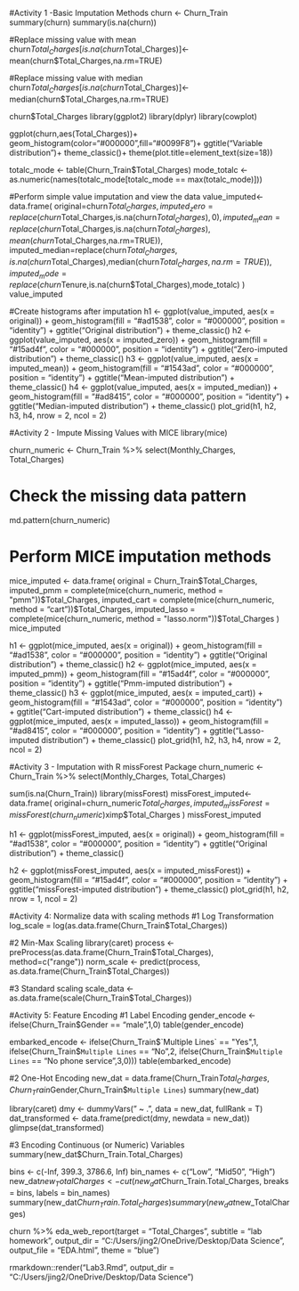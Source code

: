 #Activity 1 -Basic Imputation Methods
churn <- Churn_Train
summary(churn)
summary(is.na(churn))

#Replace missing value with mean
churn$Total_Charges[is.na(churn$Total_Charges)]<-mean(churn$Total_Charges,na.rm=TRUE)

#Replace missing value with median
churn$Total_Charges[is.na(churn$Total_Charges)]<-median(churn$Total_Charges,na.rm=TRUE)

churn$Total_Charges
library(ggplot2)
library(dplyr)
library(cowplot)

ggplot(churn,aes(Total_Charges))+
  geom_histogram(color="#000000",fill="#0099F8")+
  ggtitle("Variable distribution")+
  theme_classic()+
  theme(plot.title=element_text(size=18))

totalc_mode <- table(Churn_Train$Total_Charges)
mode_totalc <- as.numeric(names(totalc_mode[totalc_mode == max(totalc_mode)]))

#Perform simple value imputation and view the data
value_imputed<-data.frame(
  original=churn$Total_Charges,
  imputed_zero=replace(churn$Total_Charges,is.na(churn$Total_Charges),0),
  imputed_mean=replace(churn$Total_Charges,is.na(churn$Total_Charges),mean(churn$Total_Charges,na.rm=TRUE)),
  imputed_median=replace(churn$Total_Charges,is.na(churn$Total_Charges),median(churn$Total_Charges,na.rm=TRUE)),
  imputed_mode=replace(churn$Tenure,is.na(churn$Total_Charges),mode_totalc)
)
value_imputed

#Create histograms after imputation
h1 <- ggplot(value_imputed, aes(x = original)) +
  geom_histogram(fill = "#ad1538", color = "#000000", position =
                   "identity") +
  ggtitle("Original distribution") +
  theme_classic()
h2 <- ggplot(value_imputed, aes(x = imputed_zero)) +
  geom_histogram(fill = "#15ad4f", color = "#000000", position =
                   "identity") +
  ggtitle("Zero-imputed distribution") +
  theme_classic()
h3 <- ggplot(value_imputed, aes(x = imputed_mean)) +
  geom_histogram(fill = "#1543ad", color = "#000000", position =
                   "identity") +
  ggtitle("Mean-imputed distribution") +
  theme_classic()
h4 <- ggplot(value_imputed, aes(x = imputed_median)) +
  geom_histogram(fill = "#ad8415", color = "#000000", position =
                   "identity") +
  ggtitle("Median-imputed distribution") +
  theme_classic()
plot_grid(h1, h2, h3, h4, nrow = 2, ncol = 2)

#Activity 2 - Impute Missing Values with MICE
library(mice)

churn_numeric <- Churn_Train %>%
  select(Monthly_Charges, Total_Charges)

# Check the missing data pattern
md.pattern(churn_numeric)

# Perform MICE imputation methods
mice_imputed <- data.frame(
  original = Churn_Train$Total_Charges,
  imputed_pmm = complete(mice(churn_numeric, method = "pmm"))$Total_Charges,
  imputed_cart = complete(mice(churn_numeric, method = "cart"))$Total_Charges,
  imputed_lasso = complete(mice(churn_numeric, method = "lasso.norm"))$Total_Charges
)
mice_imputed

h1 <- ggplot(mice_imputed, aes(x = original)) +
  geom_histogram(fill = "#ad1538", color = "#000000", position =
                   "identity") +
  ggtitle("Original distribution") +
  theme_classic()
h2 <- ggplot(mice_imputed, aes(x = imputed_pmm)) +
  geom_histogram(fill = "#15ad4f", color = "#000000", position =
                   "identity") +
  ggtitle("Pmm-imputed distribution") +
  theme_classic()
h3 <- ggplot(mice_imputed, aes(x = imputed_cart)) +
  geom_histogram(fill = "#1543ad", color = "#000000", position =
                   "identity") +
  ggtitle("Cart-imputed distribution") +
  theme_classic()
h4 <- ggplot(mice_imputed, aes(x = imputed_lasso)) +
  geom_histogram(fill = "#ad8415", color = "#000000", position =
                   "identity") +
  ggtitle("Lasso-imputed distribution") +
  theme_classic()
plot_grid(h1, h2, h3, h4, nrow = 2, ncol = 2)


#Activity 3 - Imputation with R missForest Package
churn_numeric <- Churn_Train %>%
  select(Monthly_Charges, Total_Charges)

sum(is.na(Churn_Train))
library(missForest)
missForest_imputed<-data.frame(
  original=churn_numeric$Total_Charges,
  imputed_missForest=missForest(churn_numeric)$ximp$Total_Charges
)
missForest_imputed

h1 <- ggplot(missForest_imputed, aes(x = original)) +
  geom_histogram(fill = "#ad1538", color = "#000000", position =
                   "identity") +
  ggtitle("Original distribution") +
  theme_classic()

h2 <- ggplot(missForest_imputed, aes(x = imputed_missForest)) +
  geom_histogram(fill = "#15ad4f", color = "#000000", position =
                   "identity") +
  ggtitle("missForest-imputed distribution") +
  theme_classic()
plot_grid(h1, h2, nrow = 1, ncol = 2)


#Activity 4: Normalize data with scaling methods
#1 Log Transformation
log_scale = log(as.data.frame(Churn_Train$Total_Charges))

#2 Min-Max Scaling
library(caret)
process <- preProcess(as.data.frame(Churn_Train$Total_Charges),
                      method=c("range"))
norm_scale <- predict(process, as.data.frame(Churn_Train$Total_Charges))

#3 Standard scaling
scale_data <- as.data.frame(scale(Churn_Train$Total_Charges))


#Activity 5: Feature Encoding
#1 Label Encoding
gender_encode <- ifelse(Churn_Train$Gender == "male",1,0)
table(gender_encode)

embarked_encode <- ifelse(Churn_Train$`Multiple Lines` == "Yes",1,
                          ifelse(Churn_Train$`Multiple Lines` == "No",2,
                                 ifelse(Churn_Train$`Multiple Lines` == "No phone service",3,0)))
table(embarked_encode)

#2 One-Hot Encoding
new_dat = data.frame(Churn_Train$Total_Charges,Churn_Train$Gender,Churn_Train$`Multiple Lines`)
summary(new_dat)

library(caret)
dmy <- dummyVars(" ~ .", data = new_dat, fullRank = T)
dat_transformed <- data.frame(predict(dmy, newdata = new_dat))
glimpse(dat_transformed)

#3 Encoding Continuous (or Numeric) Variables
summary(new_dat$Churn_Train.Total_Charges)

bins <- c(-Inf, 399.3, 3786.6, Inf)
bin_names <- c("Low", "Mid50", "High")
new_dat$new_TotalCharges <- cut(new_dat$Churn_Train.Total_Charges, breaks =
                          bins, labels = bin_names)
summary(new_dat$Churn_Train.Total_Charges)
summary(new_dat$new_TotalCharges)

churn %>%
  eda_web_report(target = "Total_Charges", subtitle = "lab homework",
                 output_dir = "C:/Users/jing2/OneDrive/Desktop/Data Science", output_file = "EDA.html", theme = "blue")

rmarkdown::render("Lab3.Rmd", output_dir = "C:/Users/jing2/OneDrive/Desktop/Data Science")


